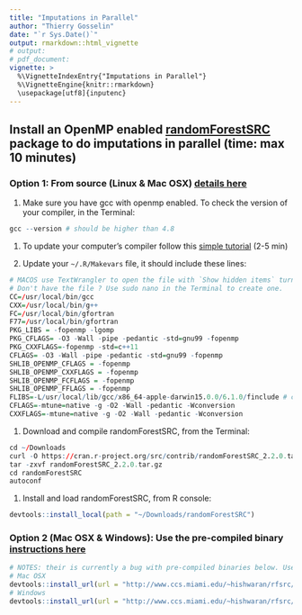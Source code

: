 ```yaml
---
title: "Imputations in Parallel"
author: "Thierry Gosselin"
date: "`r Sys.Date()`"
output: rmarkdown::html_vignette
# output: 
# pdf_document:
vignette: >
  %\VignetteIndexEntry{"Imputations in Parallel"}
  %\VignetteEngine{knitr::rmarkdown}
  \usepackage[utf8]{inputenc}
---
```


## Install an OpenMP enabled [randomForestSRC](http://www.ccs.miami.edu/~hishwaran/rfsrc.html) package to do imputations in parallel (time: max 10 minutes)

### Option 1: From source (Linux & Mac OSX) [details here](http://www.ccs.miami.edu/~hishwaran/rfsrc.html)

1. Make sure you have gcc with openmp enabled. 
To check the version of your compiler, in the Terminal:
```r
gcc --version # should be higher than 4.8
```

1. To update your computer's compiler follow this [simple tutorial](http://gbs-cloud-tutorial.readthedocs.io/en/latest/03_computer_setup.html#update-your-computer-s-compiler) (2-5 min)


1. Update your `~/.R/Makevars` file, it should include these lines:
```r
# MACOS use TextWrangler to open the file with `Show hidden items` turn ON
# Don't have the file ? Use sudo nano in the Terminal to create one.
CC=/usr/local/bin/gcc
CXX=/usr/local/bin/g++
FC=/usr/local/bin/gfortran
F77=/usr/local/bin/gfortran
PKG_LIBS = -fopenmp -lgomp
PKG_CFLAGS= -O3 -Wall -pipe -pedantic -std=gnu99 -fopenmp
PKG_CXXFLAGS=-fopenmp -std=c++11
CFLAGS= -O3 -Wall -pipe -pedantic -std=gnu99 -fopenmp
SHLIB_OPENMP_CFLAGS = -fopenmp
SHLIB_OPENMP_CXXFLAGS = -fopenmp
SHLIB_OPENMP_FCFLAGS = -fopenmp
SHLIB_OPENMP_FFLAGS = -fopenmp
FLIBS=-L/usr/local/lib/gcc/x86_64-apple-darwin15.0.0/6.1.0/finclude # change according to your computer compiler version
CFLAGS=-mtune=native -g -O2 -Wall -pedantic -Wconversion
CXXFLAGS=-mtune=native -g -O2 -Wall -pedantic -Wconversion
```

1. Download and compile randomForestSRC, from the Terminal:
```r
cd ~/Downloads
curl -O https://cran.r-project.org/src/contrib/randomForestSRC_2.2.0.tar.gz
tar -zxvf randomForestSRC_2.2.0.tar.gz
cd randomForestSRC
autoconf
```

1. Install and load randomForestSRC, from R console:
```r
devtools::install_local(path = "~/Downloads/randomForestSRC")
```

### Option 2 (Mac OSX & Windows): Use the pre-compiled binary [instructions here](http://www.ccs.miami.edu/~hishwaran/rfsrc.html)
```r
# NOTES: their is currently a bug with pre-compiled binaries below. Use option 1 until further notice
# Mac OSX
devtools::install_url(url = "http://www.ccs.miami.edu/~hishwaran/rfsrc/randomForestSRC_2.2.0.tgz")
# Windows
devtools::install_url(url = "http://www.ccs.miami.edu/~hishwaran/rfsrc/randomForestSRC_2.2.0.zip")
```


